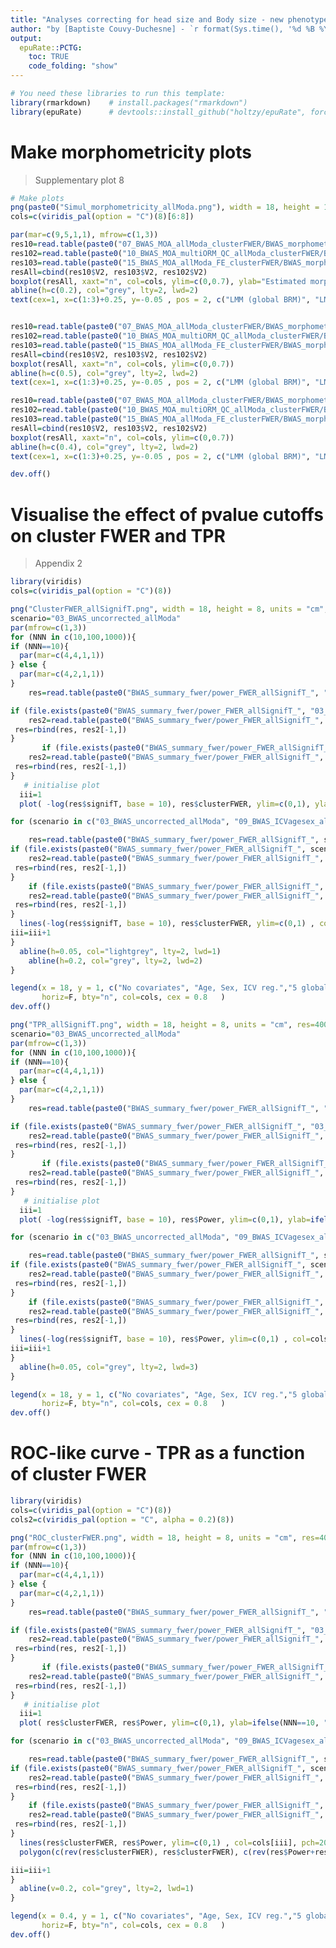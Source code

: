 ```yaml
---
title: "Analyses correcting for head size and Body size - new phenotypes"
author: "by [Baptiste Couvy-Duchesne] - `r format(Sys.time(), '%d %B %Y')`"
output:
  epuRate::PCTG:
    toc: TRUE
    code_folding: "show"
---
```


```r

# You need these libraries to run this template:
library(rmarkdown)    # install.packages("rmarkdown") 
library(epuRate)      # devtools::install_github("holtzy/epuRate", force=TRUE)

```

# Make morphometricity plots

> Supplementary plot 8

```R

# Make plots
png(paste0("Simul_morphometricity_allModa.png"), width = 18, height = 10, units = "cm", res = 400)
cols=c(viridis_pal(option = "C")(8)[6:8])

par(mar=c(9,5,1,1), mfrow=c(1,3))
res10=read.table(paste0("07_BWAS_MOA_allModa_clusterFWER/BWAS_morphometricity_allModa_N", 10, ".txt"))
res102=read.table(paste0("10_BWAS_MOA_multiORM_QC_allModa_clusterFWER/BWAS_morphometricity_allModa_N", 10, ".txt"))
res103=read.table(paste0("15_BWAS_MOA_allModa_FE_clusterFWER/BWAS_morphometricity_allModa_N", 10, ".txt"))
resAll=cbind(res10$V2, res103$V2, res102$V2)
boxplot(resAll, xaxt="n", col=cols, ylim=c(0,0.7), ylab="Estimated morphometricity")
abline(h=c(0.2), col="grey", lty=2, lwd=2)
text(cex=1, x=c(1:3)+0.25, y=-0.05 , pos = 2, c("LMM (global BRM)", "LMM with covariates", "LMM (multi. BRM)"), xpd=TRUE, srt=65) 


res10=read.table(paste0("07_BWAS_MOA_allModa_clusterFWER/BWAS_morphometricity_allModa_N", 100, ".txt"))
res102=read.table(paste0("10_BWAS_MOA_multiORM_QC_allModa_clusterFWER/BWAS_morphometricity_allModa_N", 100, ".txt"))
res103=read.table(paste0("15_BWAS_MOA_allModa_FE_clusterFWER/BWAS_morphometricity_allModa_N", 100, ".txt"))
resAll=cbind(res10$V2, res103$V2, res102$V2)
boxplot(resAll, xaxt="n", col=cols, ylim=c(0,0.7))
abline(h=c(0.5), col="grey", lty=2, lwd=2)
text(cex=1, x=c(1:3)+0.25, y=-0.05 , pos = 2, c("LMM (global BRM)", "LMM with covariates", "LMM (multi. BRM)"), xpd=TRUE, srt=65) 

res10=read.table(paste0("07_BWAS_MOA_allModa_clusterFWER/BWAS_morphometricity_allModa_N", 1000, ".txt"))
res102=read.table(paste0("10_BWAS_MOA_multiORM_QC_allModa_clusterFWER/BWAS_morphometricity_allModa_N", 1000, ".txt"))
res103=read.table(paste0("15_BWAS_MOA_allModa_FE_clusterFWER/BWAS_morphometricity_allModa_N", 1000, ".txt"))
resAll=cbind(res10$V2, res103$V2, res102$V2)
boxplot(resAll, xaxt="n", col=cols, ylim=c(0,0.7))
abline(h=c(0.4), col="grey", lty=2, lwd=2)
text(cex=1, x=c(1:3)+0.25, y=-0.05 , pos = 2, c("LMM (global BRM)", "LMM with covariates", "LMM (multi. BRM)"), xpd=TRUE, srt=65) 

dev.off()

```

# Visualise the effect of pvalue cutoffs on cluster FWER and TPR

> Appendix 2

```R

library(viridis)
cols=c(viridis_pal(option = "C")(8))

png("ClusterFWER_allSignifT.png", width = 18, height = 8, units = "cm", res=400)
scenario="03_BWAS_uncorrected_allModa"
par(mfrow=c(1,3))
for (NNN in c(10,100,1000)){
if (NNN==10){
  par(mar=c(4,4,1,1))
} else {
  par(mar=c(4,2,1,1))
}
    res=read.table(paste0("BWAS_summary_fwer/power_FWER_allSignifT_", "03_BWAS_uncorrected_allModa", "_NVertices", NNN,".txt"), header=T)

if (file.exists(paste0("BWAS_summary_fwer/power_FWER_allSignifT_", "03_BWAS_uncorrected_allModa", "_NVertices", NNN,"_extra.txt"))){
    res2=read.table(paste0("BWAS_summary_fwer/power_FWER_allSignifT_", "03_BWAS_uncorrected_allModa", "_NVertices", NNN,"_extra.txt"), header=T)
 res=rbind(res, res2[-1,])
}
       if (file.exists(paste0("BWAS_summary_fwer/power_FWER_allSignifT_", "03_BWAS_uncorrected_allModa", "_NVertices", NNN,"_extra2.txt"))){
    res2=read.table(paste0("BWAS_summary_fwer/power_FWER_allSignifT_", "03_BWAS_uncorrected_allModa", "_NVertices", NNN,"_extra2.txt"), header=T)
 res=rbind(res, res2[-1,])
}
   # initialise plot 
  iii=1
  plot( -log(res$signifT, base = 10), res$clusterFWER, ylim=c(0,1), ylab=ifelse(NNN==10, "Cluster FWER", ""), xlab="Significance threshold", col="white")  

for (scenario in c("03_BWAS_uncorrected_allModa", "09_BWAS_ICVagesex_allModa", "04_BWAS_5globalPCs_allModa", "05_BWAS_10globalPCs_allModa", "06_BWAS_10specificPCs_allModa", "07_BWAS_MOA_allModa","15_BWAS_MOA_allModa_FE", "10_BWAS_MOA_multiORM_QC_allModa")){

    res=read.table(paste0("BWAS_summary_fwer/power_FWER_allSignifT_", scenario, "_NVertices", NNN,".txt"), header=T)
if (file.exists(paste0("BWAS_summary_fwer/power_FWER_allSignifT_", scenario, "_NVertices", NNN,"_extra.txt"))){
    res2=read.table(paste0("BWAS_summary_fwer/power_FWER_allSignifT_", scenario, "_NVertices", NNN,"_extra.txt"), header=T)
 res=rbind(res, res2[-1,])
}
    if (file.exists(paste0("BWAS_summary_fwer/power_FWER_allSignifT_", scenario, "_NVertices", NNN,"_extra2.txt"))){
    res2=read.table(paste0("BWAS_summary_fwer/power_FWER_allSignifT_", scenario, "_NVertices", NNN,"_extra2.txt"), header=T)
 res=rbind(res, res2[-1,])
}
  lines(-log(res$signifT, base = 10), res$clusterFWER, ylim=c(0,1) , col=cols[iii], pch=20)
iii=iii+1
}
  abline(h=0.05, col="lightgrey", lty=2, lwd=1)
    abline(h=0.2, col="grey", lty=2, lwd=2)
}

legend(x = 18, y = 1, c("No covariates", "Age, Sex, ICV reg.","5 global PCs", "10 global PCs", "10 modality spe. PCs", "LMM (global BRM)", "LMM with covariates", "LMM (multi. BRM)"),  lwd=2,
       horiz=F, bty="n", col=cols, cex = 0.8   )
dev.off()

```



```R


png("TPR_allSignifT.png", width = 18, height = 8, units = "cm", res=400)
scenario="03_BWAS_uncorrected_allModa"
par(mfrow=c(1,3))
for (NNN in c(10,100,1000)){
if (NNN==10){
  par(mar=c(4,4,1,1))
} else {
  par(mar=c(4,2,1,1))
}
    res=read.table(paste0("BWAS_summary_fwer/power_FWER_allSignifT_", "03_BWAS_uncorrected_allModa", "_NVertices", NNN,".txt"), header=T)

if (file.exists(paste0("BWAS_summary_fwer/power_FWER_allSignifT_", "03_BWAS_uncorrected_allModa", "_NVertices", NNN,"_extra.txt"))){
    res2=read.table(paste0("BWAS_summary_fwer/power_FWER_allSignifT_", "03_BWAS_uncorrected_allModa", "_NVertices", NNN,"_extra.txt"), header=T)
 res=rbind(res, res2[-1,])
}
       if (file.exists(paste0("BWAS_summary_fwer/power_FWER_allSignifT_", "03_BWAS_uncorrected_allModa", "_NVertices", NNN,"_extra2.txt"))){
    res2=read.table(paste0("BWAS_summary_fwer/power_FWER_allSignifT_", "03_BWAS_uncorrected_allModa", "_NVertices", NNN,"_extra2.txt"), header=T)
 res=rbind(res, res2[-1,])
}
   # initialise plot 
  iii=1
  plot( -log(res$signifT, base = 10), res$Power, ylim=c(0,1), ylab=ifelse(NNN==10, "True Positive Rate", ""), xlab="Significance threshold", col="white")  

for (scenario in c("03_BWAS_uncorrected_allModa", "09_BWAS_ICVagesex_allModa", "04_BWAS_5globalPCs_allModa", "05_BWAS_10globalPCs_allModa", "06_BWAS_10specificPCs_allModa", "07_BWAS_MOA_allModa","15_BWAS_MOA_allModa_FE", "10_BWAS_MOA_multiORM_QC_allModa")){

    res=read.table(paste0("BWAS_summary_fwer/power_FWER_allSignifT_", scenario, "_NVertices", NNN,".txt"), header=T)
if (file.exists(paste0("BWAS_summary_fwer/power_FWER_allSignifT_", scenario, "_NVertices", NNN,"_extra.txt"))){
    res2=read.table(paste0("BWAS_summary_fwer/power_FWER_allSignifT_", scenario, "_NVertices", NNN,"_extra.txt"), header=T)
 res=rbind(res, res2[-1,])
}
    if (file.exists(paste0("BWAS_summary_fwer/power_FWER_allSignifT_", scenario, "_NVertices", NNN,"_extra2.txt"))){
    res2=read.table(paste0("BWAS_summary_fwer/power_FWER_allSignifT_", scenario, "_NVertices", NNN,"_extra2.txt"), header=T)
 res=rbind(res, res2[-1,])
}
  lines(-log(res$signifT, base = 10), res$Power, ylim=c(0,1) , col=cols[iii], pch=20)
iii=iii+1
}
  abline(h=0.05, col="grey", lty=2, lwd=3)
}

legend(x = 18, y = 1, c("No covariates", "Age, Sex, ICV reg.","5 global PCs", "10 global PCs", "10 modality spe. PCs", "LMM (global BRM)", "LMM with covariates", "LMM (multi. BRM)"),  lwd=2,
       horiz=F, bty="n", col=cols, cex = 0.8   )
dev.off()

```

# ROC-like curve - TPR as a function of cluster FWER

```R

library(viridis)
cols=c(viridis_pal(option = "C")(8))
cols2=c(viridis_pal(option = "C", alpha = 0.2)(8))

png("ROC_clusterFWER.png", width = 18, height = 8, units = "cm", res=400)
par(mfrow=c(1,3))
for (NNN in c(10,100,1000)){
if (NNN==10){
  par(mar=c(4,4,1,1))
} else {
  par(mar=c(4,2,1,1))
}
    res=read.table(paste0("BWAS_summary_fwer/power_FWER_allSignifT_", "03_BWAS_uncorrected_allModa", "_NVertices", NNN,".txt"), header=T)

if (file.exists(paste0("BWAS_summary_fwer/power_FWER_allSignifT_", "03_BWAS_uncorrected_allModa", "_NVertices", NNN,"_extra.txt"))){
    res2=read.table(paste0("BWAS_summary_fwer/power_FWER_allSignifT_", "03_BWAS_uncorrected_allModa", "_NVertices", NNN,"_extra.txt"), header=T)
 res=rbind(res, res2[-1,])
}
       if (file.exists(paste0("BWAS_summary_fwer/power_FWER_allSignifT_", "03_BWAS_uncorrected_allModa", "_NVertices", NNN,"_extra2.txt"))){
    res2=read.table(paste0("BWAS_summary_fwer/power_FWER_allSignifT_", "03_BWAS_uncorrected_allModa", "_NVertices", NNN,"_extra2.txt"), header=T)
 res=rbind(res, res2[-1,])
}
   # initialise plot 
  iii=1
  plot( res$clusterFWER, res$Power, ylim=c(0,1), ylab=ifelse(NNN==10, "Statistical Power", ""), xlab="Cluster FWER", col="white")  

for (scenario in c("03_BWAS_uncorrected_allModa", "09_BWAS_ICVagesex_allModa", "04_BWAS_5globalPCs_allModa", "05_BWAS_10globalPCs_allModa", "06_BWAS_10specificPCs_allModa", "07_BWAS_MOA_allModa","15_BWAS_MOA_allModa_FE", "10_BWAS_MOA_multiORM_QC_allModa")){

    res=read.table(paste0("BWAS_summary_fwer/power_FWER_allSignifT_", scenario, "_NVertices", NNN,".txt"), header=T)
if (file.exists(paste0("BWAS_summary_fwer/power_FWER_allSignifT_", scenario, "_NVertices", NNN,"_extra.txt"))){
    res2=read.table(paste0("BWAS_summary_fwer/power_FWER_allSignifT_", scenario, "_NVertices", NNN,"_extra.txt"), header=T)
 res=rbind(res, res2[-1,])
}
    if (file.exists(paste0("BWAS_summary_fwer/power_FWER_allSignifT_", scenario, "_NVertices", NNN,"_extra2.txt"))){
    res2=read.table(paste0("BWAS_summary_fwer/power_FWER_allSignifT_", scenario, "_NVertices", NNN,"_extra2.txt"), header=T)
 res=rbind(res, res2[-1,])
}
  lines(res$clusterFWER, res$Power, ylim=c(0,1) , col=cols[iii], pch=20)
  polygon(c(rev(res$clusterFWER), res$clusterFWER), c(rev(res$Power+res$SE_power), res$Power-res$SE_power), col = cols2[iii] , border = NA)

iii=iii+1
}
  abline(v=0.2, col="grey", lty=2, lwd=1)
}

legend(x = 0.4, y = 1, c("No covariates", "Age, Sex, ICV reg.","5 global PCs", "10 global PCs", "10 modality spe. PCs", "LMM (global BRM)", "LMM with covariates", "LMM (multi. BRM)"),  lwd=2,
       horiz=F, bty="n", col=cols, cex = 0.8   )
dev.off()

```



<br><br>

